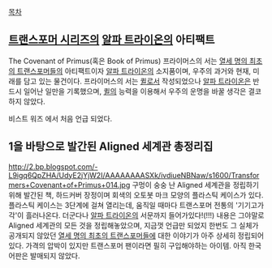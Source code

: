 [[목차]]

== [[트랜스포머 시리즈]]의 [[알파 트라이온]]의 아티팩트 ==
The Covenant of Primus(혹은 Book of Primus)
프라이머스의 서는 [[열세 명의 최초의 트랜스포머들]]의 아티팩트이자 [[알파 트라이온]]의 소지품이며, 우주의 과거와 현재, 미래를 담고 있는 물건이다. 
프라이머스의 서는 [[퀼]]로서 작성되었으나 [[알파 트라이온]]은 반드시 일어난 일만을 기록했으며, [[퀼]]의 능력을 이용해서 우주의 운명을 바꿀 생각은 결코 하지 않았다.

비스트 워즈 에서 처음 언급 되었다.

== 1을 바탕으로 발간된 Aligned 세계관 총정리집 ==
http://2.bp.blogspot.com/-L9igq6QpZHA/UdyE2jYjW2I/AAAAAAAASXk/ivdiueNBNaw/s1600/Transformers+Covenant+of+Primus+014.jpg
구멍이 숭숭 난 Aligned 세계관을 정립하기 위해 발간된 책, 하드커버 장정이며 회색의 오토봇 마크 모양의 플라스틱 케이스가 있다. 
플라스틱 케이스는 3단계에 걸쳐 열리는데, 움직일 때마다 트랜스포머 전통의 '기기고가각'이 흘러나온다. 
더군다나 [[알파 트라이온]]의 서문까지 들어가있다!(!!!) 
내용은 그야말로 Aligned 세계관의 모든 것을 정립해놓았으며, 지금껏 언급만 되었지 한번도 그 실체가 공개되지 않았던 [[열세 명의 최초의 트랜스포머들]]에 대한 이야기가 아주 상세히 정립되어있다. 
가격의 압박이 있지만 트랜스포머 팬이라면 필히 구입해야하는 아이템. 아직 한국어판은 발매되지 않았다.
